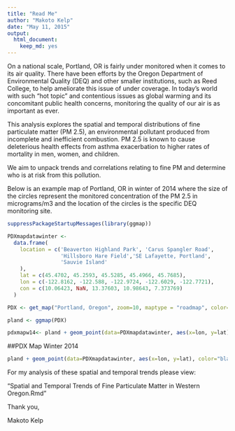 ```yaml
---
title: "Read Me"
author: "Makoto Kelp"
date: "May 11, 2015"
output:
  html_document:
    keep_md: yes
---
```


On a national scale, Portland, OR is fairly under monitored when it comes to its air quality. There have been efforts by the Oregon Department of Environmental Quality (DEQ) and other smaller institutions, such as Reed College, to help ameliorate this issue of under coverage. In today's world with such "hot topic" and contentious issues as global warming and its concomitant public health concerns, monitoring the quality of our air is as important as ever.    

This analysis explores the spatial and temporal distributions of fine particulate matter (PM 2.5), an environmental pollutant produced from incomplete and inefficient combustion. PM 2.5 is known to cause deleterious health effects from asthma exacerbation to higher rates of mortality in men, women, and children. 

We aim to unpack trends and correlations relating to fine PM and determine who is at risk from this pollution. 

Below is an example map of Portland, OR in winter of 2014 where the size of the circles represent the monitored concentration of the PM 2.5 in micrograms/m3 and the location of the circles is the specific DEQ monitoring site. 


```r
suppressPackageStartupMessages(library(ggmap))

PDXmapdatawinter <- 
  data.frame(
    location = c('Beaverton Highland Park', 'Carus Spangler Road', 
                 'Hillsboro Hare Field','SE Lafayette, Portland', 
                 'Sauvie Island'
    ),
    lat = c(45.4702, 45.2593, 45.5285, 45.4966, 45.7685),
    lon = c(-122.8162, -122.588, -122.9724, -122.6029, -122.7721),
    con = c(10.06423, NaN, 13.37603, 10.98643, 7.373769)
  )

PDX <- get_map("Portland, Oregon", zoom=10, maptype = "roadmap", color= "color")

pland <- ggmap(PDX)

pdxmapw14<- pland + geom_point(data=PDXmapdatawinter, aes(x=lon, y=lat), color="black", size=PDXmapdatawinter$con, alpha=0.7)
```


##PDX Map Winter 2014
```r
pland + geom_point(data=PDXmapdatawinter, aes(x=lon, y=lat), color="black", size=PDXmapdatawinter$con, alpha=0.7)
```


For my analysis of these spatial and temporal trends please view:

"Spatial and Temporal Trends of Fine Particulate Matter in Western Oregon.Rmd"

Thank you,

Makoto Kelp
